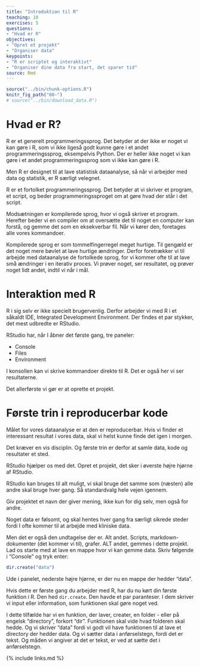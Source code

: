 ```yaml
---
title: "Introduktion til R"
teaching: 10
exercises: 5
questions:
- "Hvad er R"
objectives:
- "Opret et projekt"
- "Organiser data"
keypoints:
- "R er scriptet og interaktivt"
- "Organiser dine data fra start, det sparer tid"
source: Rmd
---
```


```r
source("../bin/chunk-options.R")
knitr_fig_path("00-")
# source("../bin/download_data.R")
```

# Hvad er R?

R er et generelt programmeringssprog. Det betyder at der ikke er noget
vi kan gøre i R, som vi ikke ligeså godt kunne gøre i et andet programmeringssprog, eksempelvis Python. Der er heller ikke noget vi kan
gøre i et andet programmeringssprog som vi ikke kan gøre i R.

Men R er designet til at lave statistisk dataanalyse, så når vi arbejder 
med data og statistik, er R særligt velegnet. 

R er et fortolket programmeringssprog. Det betyder at vi skriver et program,
et script, og beder programmeringssproget om at gøre hvad der står i det 
script. 

Modsætningen er kompilerede sprog, hvor vi også skriver et program. Herefter
beder vi en compiler om at oversætte det til noget en computer kan forstå,
og gemme det som en eksekverbar fil. Når vi kører den, foretages alle
vores kommandoer.

Kompilerede sprog er som tommelfingerregel meget hurtige. Til gengæld er 
det noget mere bøvlet at lave hurtige ændringer. Derfor foretrækker vi
til arbejde med dataanalyse de fortolkede sprog, for vi kommer ofte til at
lave små ændringer i en iterativ proces. Vi prøver noget, ser resultatet,
og prøver noget lidt andet, indtil vi når i mål.

# Interaktion med R

R i sig selv er ikke specielt brugervenlig. Derfor arbejder vi med R i et
såkaldt IDE, Integrated Development Environment. Der findes et par stykker,
det mest udbredte er RStudio.

RStudio har, når I åbner det første gang, tre paneler:

* Console
* Files
* Environment

I konsollen kan vi skrive kommandoer direkte til R. Det er også her vi 
ser resultaterne.

Det allerførste vi gør er at oprette et projekt.

# Første trin i reproducerbar kode

Målet for vores dataanalyse er at den er reproducerbar. Hvis vi finder et
interessant resultat i vores data, skal vi helst kunne finde det igen i 
morgen.

Det kræver en vis disciplin. Og første trin er derfor at samle data, 
kode og resultater et sted. 

RStudio hjælper os med det. Opret et projekt, det sker i øverste højre
hjørne af RStudio. 

RStudio kan bruges til alt muligt, vi skal bruge det samme som (næsten) alle 
andre skal bruge hver gang. Så standardvalg hele vejen igennem.

Giv projektet et navn der giver mening, ikke kun for dig selv, men også
for andre. 

Noget data er følsomt, og skal hentes hver gang fra særligt sikrede 
steder fordi I ofte kommer til at arbejde med kliniske data.

Men det er også den undtagelse der er. Alt andet. Scripts,
markdown-dokumenter (det kommer vi til), grafer. ALT andet, gemmes i dette
projekt. Lad os starte med at lave en mappe hvor vi kan gemme data. 
Skriv følgende i "Console" og tryk enter:

```r
dir.create("data")
```

Ude i panelet, nederste højre hjørne, er der nu en mappe der hedder "data".

Hvis dette er første gang du arbejder med R, har du nu kørt din første
funktion i R. Den hed `dir.create`. Den havde et par paranteser. I dem
skriver vi input eller information, som funktionen skal gøre noget ved.

I dette tilfælde har vi en funktion, der laver, creater, en folder - eller
på engelsk "directory", forkort "dir". Funktionen skal vide hvad folderen
skal hedde. Og vi skriver "data" fordi vi godt vil have funktionen til at
lave et directory der hedder data. Og vi sætter data i anførselstegn, fordi
det er tekst. Og måden vi angiver at det er tekst, er ved at sætte det
i anførselstegn.



{% include links.md %}
